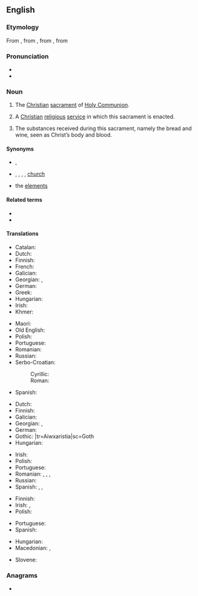 {{also|eucharist}}
==English==

===Etymology===
From {{etyl|enm|en}} {{m|enm|eukariste}}, from {{etyl|fro|en}}, from {{etyl|LL.|en}} {{m|la|eucharistia}}, from {{etyl|grc|en}} {{m|grc|εὐχαριστία||gratitude, giving of thanks}}

===Pronunciation===
* {{IPA|/ˈjuːkəɹɪst/|lang=en}}
* {{hyphenation|Eu|cha|rist|lang=en}}

===Noun===
{{en-noun}}

# {{lb|en|Christianity}} The [[Christian]] [[sacrament]] of [[Holy Communion]].
# {{lb|en|by extension}} A [[Christian]] [[religious]] [[service]] in which this sacrament is enacted.
# The substances received during this sacrament, namely the bread and wine, seen as Christ’s body and blood.

====Synonyms====
* {{sense|sacrament}} {{l|en|Holy Communion}}, {{l|en|Communion}}
* {{sense|religious service}} {{l|en|Holy Communion}}, {{l|en|Communion}}, {{l|en|Mass}}, {{l|en|Divine Liturgy}}, {{qualifier|informal}} [[church]]
* {{sense|substances received}} the [[elements]]

====Related terms====
* {{l|en|eucharistic}}
* {{l|en|eucharistical}}

====Translations====
{{trans-top|sacrament}}
* Catalan: {{t+|ca|eucaristia|f}}
* Dutch: {{t+|nl|eucharistie|f}}
* Finnish: {{t+|fi|ehtoollinen}}
* French: {{t+|fr|eucharistie|f}}
* Galician: {{t|gl|eucaristía|f}}
* Georgian: {{t|ka|ევქარისტია}}, {{t|ka|ზიარება}}
* German: {{t+|de|Eucharistie|f}}
* Greek: {{t+|el|ευχαριστία|f}}
* Hungarian: {{t|hu|eucharisztia}}
* Irish: {{t|ga|Eocairist|f}}
* Khmer: {{t|km|ពិធីស្នានកិច្ច|tr=pi’tʰii snaan kəc}}
{{trans-mid}}
* Maori: {{t|mi|hākarameta}}
* Old English: {{t|ang|hūsl|n}}
* Polish: {{t+|pl|eucharystia|f}}
* Portuguese: {{t+|pt|eucaristia|f}}
* Romanian: {{t+|ro|euharistie}}
* Russian: {{t+|ru|прича́стие|n}}
* Serbo-Croatian:
*: Cyrillic: {{t|sh|еухарѝстија|f}}
*: Roman: {{t+|sh|euharìstija}}
* Spanish: {{t+|es|eucaristía|f}}
{{trans-bottom}}

{{trans-top|ceremony}}
* Dutch: {{t+|nl|eucharistieviering|f}}
* Finnish: {{t+|fi|ehtoollinen}}
* Galician: {{t|gl|eucaristía|f}}
* Georgian: {{t|ka|ზიარება}}, {{t|ka|ევქარისტია}}
* German: {{t+|de|Eucharistiefeier|f}}
* Gothic: {{t|got|𐌰𐌹𐍅𐍇𐌰𐍂𐌹𐍃𐍄𐌹𐌰|f}}|tr=Aiwxaristia|sc=Goth
* Hungarian: {{t|hu|eucharisztia}}
{{trans-mid}}
* Irish: {{t|ga|Eocairist|f}}
* Polish: {{t+|pl|eucharystia|f}}
* Portuguese: {{t+|pt|eucaristia|f}}
* Romanian: {{t+|ro|cuminecătură}}, {{t+|ro|împărtășanie}}, {{t+|ro|euharistie}}, {{t+|ro|grijanie}}
* Russian: {{t+|ru|прича́стие|n}}
* Spanish: {{t|es|Eucaristía|f}}, {{t|es|Cena del Señor}}, {{t|es|Santa Cena}}
{{trans-bottom}}

{{trans-top|subtances}}
* Finnish: {{t+|fi|ehtoollinen}}
* Irish: {{t|ga|corp Chríost|m}}, {{t-check|ga|Eocairist|f}}
* Polish: {{t+|pl|eucharystia|f}}
{{trans-mid}}
* Portuguese: {{t+|pt|eucaristia|f}}
* Spanish: {{t+|es|eucaristía|f}}
{{trans-bottom}}

{{checktrans-top}}
* Hungarian: {{t+check|hu|oltáriszentség}}
* Macedonian: {{t-check|mk|причест|f}}, {{t-check|mk|причесна|f}}
{{trans-mid}}
* Slovene: {{t+check|sl|evharistija|f}}
{{trans-bottom}}

===Anagrams===
* {{anagrams|en|thesauric}}